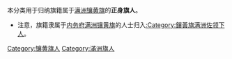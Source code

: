 本分类用于归纳旗籍属于[[满洲镶黄旗|满洲镶黄旗]]的'''正身旗人'''。
*注意，旗籍隶属于[[内务府满洲镶黄旗|内务府满洲镶黄旗]]的人士归入[[:Category:鑲黃旗满洲佐领下人|:Category:鑲黃旗满洲佐领下人]]。

[[Category:镶黄旗人|Category:镶黄旗人]]
[[Category:滿洲旗人|Category:滿洲旗人]]